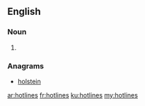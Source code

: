 {{also|hot lines}}
==English==

===Noun===
{{head|en|noun plural form}}

# {{plural of|hotline|lang=en}}

===Anagrams===
* [[holstein#English|holstein]]

[[ar:hotlines]]
[[fr:hotlines]]
[[ku:hotlines]]
[[my:hotlines]]